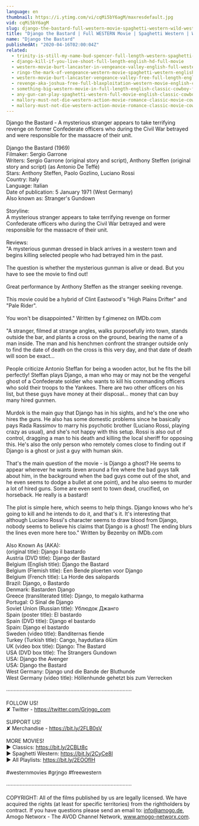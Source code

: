 ```yaml
---
language: en
thumbnail: https://i.ytimg.com/vi/cqMi5bY6agM/maxresdefault.jpg
vid: cqMi5bY6agM
slug: django-the-bastard-full-western-movie-spaghetti-western-wild-west-action
title: "Django the Bastard | Full WESTERN Movie | Spaghetti Western | Wild West | Action"
name: "Django the Bastard"
publishedAt: "2020-04-16T02:00:04Z"
related:
  - trinity-is-still-my-name-bud-spencer-full-length-western-spaghetti-western-full-movie
  - django-kill-if-you-live-shoot-full-length-english-hd-full-movie
  - western-movie-burt-lancaster-in-vengeance-valley-english-full-western-movie-free-classic-film
  - ringo-the-mark-of-vengeance-western-movie-spaghetti-western-english-full-length-free-westerns
  - western-movie-burt-lancaster-vengeance-valley-free-full-length-english-classic-cowboy-film
  - revenge-aka-joshua-free-full-blaxploitation-western-movie-english-classic-feature-film
  - something-big-western-movie-in-full-length-english-classic-cowboy-film-free-full-westerns
  - any-gun-can-play-spaghetti-western-full-movie-english-classic-cowboy-film-free-full-westerns
  - mallory-must-not-die-western-action-movie-romance-classic-movie-cowboys
  - mallory-must-not-die-western-action-movie-romance-classic-movie-cowboy-film
---
```


Django the Bastard - A mysterious stranger appears to take terrifying revenge on former Confederate officers who during the Civil War betrayed and were responsible for the massacre of their unit. <br />
<br />
Django the Bastard (1969)<br />
Filmaker: Sergio Garrone<br />
Writers: Sergio Garrone (original story and script), Anthony Steffen (original story and script) (as Antonio De Teffè)<br />
Stars: Anthony Steffen, Paolo Gozlino, Luciano Rossi <br />
Country: Italy<br />
Language: Italian<br />
Date of publication: 5 January 1971 (West Germany) <br />
Also known as: Stranger's Gundown <br />
<br />
Storyline:<br />
A mysterious stranger appears to take terrifying revenge on former Confederate officers who during the Civil War betrayed and were responsible for the massacre of their unit. <br />
<br />
Reviews:<br />
"A mysterious gunman dressed in black arrives in a western town and begins killing selected people who had betrayed him in the past.<br />
<br />
The question is whether the mysterious gunman is alive or dead. But you have to see the movie to find out!<br />
<br />
Great performance by Anthony Steffen as the stranger seeking revenge.<br />
<br />
This movie could be a hybrid of Clint Eastwood's "High Plains Drifter" and "Pale Rider".<br />
<br />
You won't be disappointed." Written by f.gimenez on IMDb.com<br />
<br />
"A stranger, filmed at strange angles, walks purposefully into town, stands outside the bar, and plants a cross on the ground, bearing the name of a man inside. The man and his henchmen confront the stranger outside only to find the date of death on the cross is this very day, and that date of death will soon be exact...<br />
<br />
People criticize Antonio Steffan for being a wooden actor, but he fits the bill perfectly! Steffan plays Django, a man who may or may not be the vengeful ghost of a Confederate soldier who wants to kill his commanding officers who sold their troops to the Yankees. There are two other officers on his list, but these guys have money at their disposal... money that can buy many hired gunmen.<br />
<br />
Murdok is the main guy that Django has in his sights, and he's the one who hires the guns. He also has some domestic problems since he basically pays Rada Rassimov to marry his psychotic brother (Luciano Rossi, playing crazy as usual), and she's not happy with this setup. Rossi is also out of control, dragging a man to his death and killing the local sheriff for opposing this. He's also the only person who remotely comes close to finding out if Django is a ghost or just a guy with human skin.<br />
<br />
That's the main question of the movie - is Django a ghost? He seems to appear wherever he wants (even around a fire where the bad guys talk about him, in the background when the bad guys come out of the shot, and he even seems to dodge a bullet at one point), and he also seems to murder a lot of hired guns. Some are even sent to town dead, crucified, on horseback. He really is a bastard!<br />
<br />
The plot is simple here, which seems to help things. Django knows who he's going to kill and he intends to do it, and that's it. It's interesting that although Luciano Rossi's character seems to draw blood from Django, nobody seems to believe his claims that Django is a ghost! The ending blurs the lines even more here too." Written by Bezenby on IMDb.com<br />
<br />
Also Known As (AKA):<br />
(original title): Django il bastardo<br />
Austria (DVD title): Django der Bastard<br />
Belgium (English title): Django the Bastard<br />
Belgium (Flemish title): Een Bende ploerten voor Django<br />
Belgium (French title): La Horde des salopards<br />
Brazil: Django, o Bastardo<br />
Denmark: Bastarden Django<br />
Greece (transliterated title): Django, to megalo katharma<br />
Portugal: O Sinal de Django<br />
Soviet Union (Russian title): Ублюдок Джанго<br />
Spain (poster title): El bastardo<br />
Spain (DVD title): Django el bastardo<br />
Spain: Django el bastardo<br />
Sweden (video title): Banditernas fiende<br />
Turkey (Turkish title): Cango, haydutlara ölüm<br />
UK (video box title): Django: The Bastard<br />
USA (DVD box title): The Strangers Gundown<br />
USA: Django the Avenger<br />
USA: Django the Bastard<br />
West Germany: Django und die Bande der Bluthunde<br />
West Germany (video title): Höllenhunde gehetzt bis zum Verrecken<br />
<br />
····················································································<br />
<br />
FOLLOW US!<br />
✘ Twitter - https://twitter.com/Grjngo_com<br />
<br />
SUPPORT US!<br />
✘ Merchandise - https://bit.ly/2FLB0sV<br />
<br />
MORE MOVIES! <br />
► Classics: https://bit.ly/2CBLt8c <br />
► Spaghetti Western: https://bit.ly/2CyCe8I <br />
► All Playlists: https://bit.ly/2EOOfIH <br />
<br />
#westernmovies #grjngo #freewestern<br />
<br />
····················································································<br />
<br />
COPYRIGHT: All of the films published by us are legally licensed. We have acquired the rights (at least for specific territories) from the rightholders by contract. If you have questions please send an email to: info@amogo.de, Amogo Networx - The AVOD Channel Network, www.amogo-networx.com.